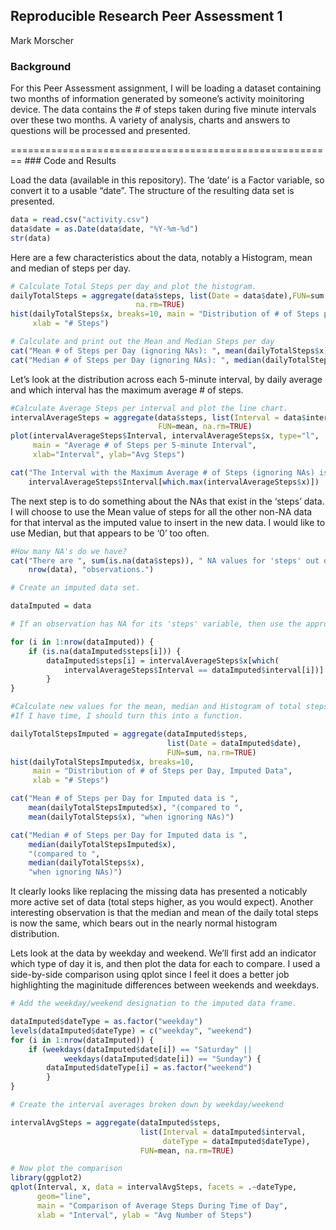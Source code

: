 ## Reproducible Research Peer Assessment 1
Mark Morscher

### Background

For this Peer Assessment assignment, I will be loading a dataset containing two months of information generated by someone's activity moinitoring device.  The data contains the # of steps taken during five minute intervals over these two months.  A variety of analysis, charts and answers to questions will be processed and presented.

========================================================
### Code and Results

Load the data (available in this repository).  The 'date' is a Factor variable, so convert it to a usable "date".  The structure of the resulting data set is presented.

```r
data = read.csv("activity.csv")
data$date = as.Date(data$date, "%Y-%m-%d")
str(data)
```

Here are a few characteristics about the data, notably a Histogram, mean and median of steps per day.

```r
# Calculate Total Steps per day and plot the histogram.
dailyTotalSteps = aggregate(data$steps, list(Date = data$date),FUN=sum, 
                            na.rm=TRUE)
hist(dailyTotalSteps$x, breaks=10, main = "Distribution of # of Steps per Day",
     xlab = "# Steps")

# Calculate and print out the Mean and Median Steps per day
cat("Mean # of Steps per Day (ignoring NAs): ", mean(dailyTotalSteps$x))
cat("Median # of Steps per Day (ignoring NAs): ", median(dailyTotalSteps$x))
```

Let's look at the distribution across each 5-minute interval, by daily average and which interval has the maximum average # of steps.

```r
#Calculate Average Steps per interval and plot the line chart.
intervalAverageSteps = aggregate(data$steps, list(Interval = data$interval),
                                 FUN=mean, na.rm=TRUE)
plot(intervalAverageSteps$Interval, intervalAverageSteps$x, type="l", 
     main = "Average # of Steps per 5-minute Interval", 
     xlab="Interval", ylab="Avg Steps")

cat("The Interval with the Maximum Average # of Steps (ignoring NAs) is ", 
    intervalAverageSteps$Interval[which.max(intervalAverageSteps$x)])
```

The next step is to do something about the NAs that exist in the 'steps' data.  I will choose to use the Mean value of steps for all the other non-NA data for that interval as the imputed value to insert in the new data. I would like to use Median, but that appears to be '0' too often.

```r
#How many NA's do we have?
cat("There are ", sum(is.na(data$steps)), " NA values for 'steps' out of ", 
    nrow(data), "observations.")

# Create an imputed data set.

dataImputed = data

# If an observation has NA for its 'steps' variable, then use the appropriate median for that interval.

for (i in 1:nrow(dataImputed)) {
    if (is.na(dataImputed$steps[i])) { 
        dataImputed$steps[i] = intervalAverageSteps$x[which(
            intervalAverageSteps$Interval == dataImputed$interval[i])]
        }
}

#Calculate new values for the mean, median and Histogram of total steps per day.
#If I have time, I should turn this into a function.

dailyTotalStepsImputed = aggregate(dataImputed$steps, 
                                   list(Date = dataImputed$date),
                                   FUN=sum, na.rm=TRUE)
hist(dailyTotalStepsImputed$x, breaks=10, 
     main = "Distribution of # of Steps per Day, Imputed Data", 
     xlab = "# Steps")

cat("Mean # of Steps per Day for Imputed data is ", 
    mean(dailyTotalStepsImputed$x), "(compared to ", 
    mean(dailyTotalSteps$x), "when ignoring NAs)")

cat("Median # of Steps per Day for Imputed data is ", 
    median(dailyTotalStepsImputed$x), 
    "(compared to ", 
    median(dailyTotalSteps$x), 
    "when ignoring NAs)")
```

It clearly looks like replacing the missing data has presented a noticably more active set of data (total steps higher, as you would expect).  Another interesting observation is that the median and mean of the daily total steps is now the same, which bears out in the nearly normal histogram distribution.

Lets look at the data by weekday and weekend.  We'll first add an indicator which type of day it is, and then plot the data for each to compare.  I used a side-by-side comparison using qplot since I feel it does a better job highlighting the maginitude differences between weekends and weekdays.

```r
# Add the weekday/weekend designation to the imputed data frame.

dataImputed$dateType = as.factor("weekday")
levels(dataImputed$dateType) = c("weekday", "weekend")
for (i in 1:nrow(dataImputed)) {
    if (weekdays(dataImputed$date[i]) == "Saturday" ||  
            weekdays(dataImputed$date[i]) == "Sunday") { 
        dataImputed$dateType[i] = as.factor("weekend")
        }
}

# Create the interval averages broken down by weekday/weekend

intervalAvgSteps = aggregate(dataImputed$steps, 
                             list(Interval = dataImputed$interval, 
                                  dateType = dataImputed$dateType), 
                             FUN=mean, na.rm=TRUE)

# Now plot the comparison
library(ggplot2)
qplot(Interval, x, data = intervalAvgSteps, facets = .~dateType, 
      geom="line", 
      main = "Comparison of Average Steps During Time of Day", 
      xlab = "Interval", ylab = "Avg Number of Steps")

```